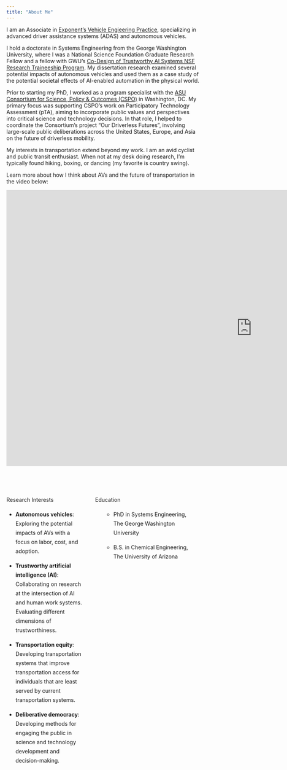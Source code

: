 ```yaml
---
title: "About Me"
---
```


I am an Associate in [Exponent's Vehicle Engieering Practice](https://www.exponent.com/expertise/vehicle-engineering), specializing in advanced driver assistance systems (ADAS) and autonomous vehicles.

I hold a doctorate in Systems Engineering from the George Washington University, where I was a National Science Foundation Graduate Research Fellow and a fellow with GWU's [Co-Design of Trustworthy AI Systems NSF Research Traineeship Program](https://dtais.seas.gwu.edu/). My dissertation research examined several potential impacts of autonomous vehicles and used them as a case study of the potential societal effects of AI-enabled automation in the physical world.

Prior to starting my PhD, I worked as a program specialist with the [ASU Consortium for Science, Policy & Outcomes (CSPO)](https://cspo.org/) in Washington, DC. My primary focus was supporting CSPO's work on Participatory Technology Assessment (pTA), aiming to incorporate public values and perspectives into critical science and technology decisions. In that role, I helped to coordinate the Consortium’s project “Our Driverless Futures”, involving large-scale public deliberations across the United States, Europe, and Asia on the future of driverless mobility.

My interests in transportation extend beyond my work. I am an avid cyclist and public transit enthusiast. When not at my desk doing research, I'm typically found hiking, boxing, or dancing (my favorite is country swing).

Learn more about how I think about AVs and the future of transportation in the video below:

<!-- {{< video https://player.vimeo.com/video/727232863 >}} -->

<iframe src="https://player.vimeo.com/video/727232863?title=0&amp;byline=0&amp;portrait=0&amp;badge=0&amp;autopause=0&amp;player_id=0&amp;app_id=58479" width="1280" height="720" frameborder="0" allow="autoplay; fullscreen; picture-in-picture; clipboard-write" title="PIT in Action.mp4"></iframe>

<!-- ::: {style="padding:56.25% 0 0 0;position:relative;"} -->

<!-- <iframe src="https://player.vimeo.com/video/727232863?h=ca6c6e8403&amp;badge=0&amp;autopause=0&amp;player_id=0&amp;app_id=58479" frameborder="0" allow="autoplay; fullscreen; picture-in-picture" allowfullscreen style="position:absolute;top:0;left:0;width:100%;height:100%;" title="PIT in Action.mp4"> -->

<!-- </iframe> -->
<!-- ::: -->

<!-- ```{=html} -->
<!-- <script src="https://player.vimeo.com/api/player.js"></script> -->
<!-- ``` -->

<br><br>


::: {style="display: grid; grid-template-columns: 40% 50%; grid-column-gap: 30px; line-height: 1.5rem;"}
<div>

[Research Interests]{.columnname}

-   **Autonomous vehicles**: Exploring the potential impacts of AVs with a focus on labor, cost, and adoption.

-   **Trustworthy artificial intelligence (AI)**: Collaborating on research at the intersection of AI and human work systems. Evaluating different dimensions of trustworthiness.

-   **Transportation equity**: Developing transportation systems that improve transportation access for individuals that are least served by current transportation systems.

-   **Deliberative democracy**: Developing methods for engaging the public in science and technology development and decision-making.

</div>

<div>

[Education]{.columnname}

<ul>

-   PhD in Systems Engineering, The George Washington University

-   B.S. in Chemical Engineering, The University of Arizona

</ul>

</div>
:::
